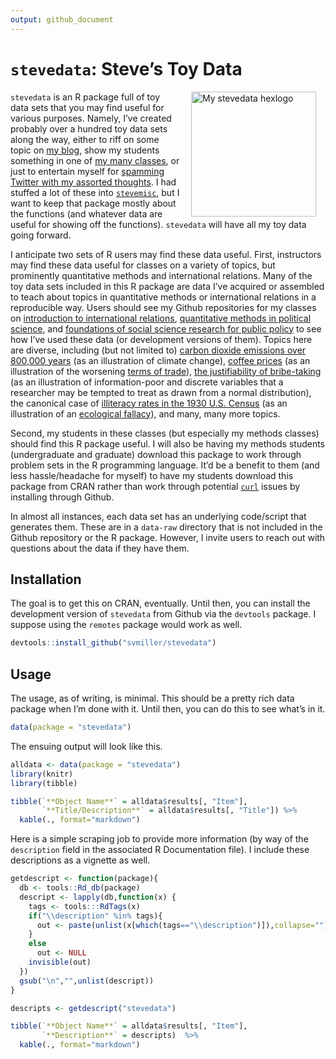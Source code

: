 ```yaml
---
output: github_document
---
```


# `stevedata`: Steve's Toy Data

<img src="http://svmiller.com/images/stevedata-hexlogo.png" alt="My stevedata  hexlogo" align="right" width="200" style="padding: 0 15px; float: right;"/>

`stevedata` is an R package full of toy data sets that you may find useful for various purposes. Namely, I've created probably over a hundred toy data sets along the way, either to riff on some topic on [my blog](http://svmiller.com/blog), show my students something in one of [my many classes](http://svmiller.com/teaching), or just to entertain myself for [spamming Twitter with my assorted thoughts](https://twitter.com/stevenvmiller). I had stuffed a lot of these into [`stevemisc`](https://github.com/svmiller/stevemisc), but I want to keep that package mostly about the functions (and whatever data are useful for showing off the functions). `stevedata` will have all my toy data going forward. 

I anticipate two sets of R users may find these data useful. First, instructors may find these data useful for classes on a variety of topics, but prominently quantitative methods and international relations. Many of the toy data sets included in this R package are data I've acquired or assembled to teach about topics in quantitative methods or international relations in a reproducible way. Users should see my Github repositories for my classes on [introduction to international relations](https://github.com/svmiller/posc1020), [quantitative methods in political science](https://github.com/svmiller/posc3410), and [foundations of social science research for public policy](https://github.com/svmiller/post8000) to see how I've used these data (or development versions of them). Topics here are diverse, including (but not limited to) [carbon dioxide emissions over 800,000 years](https://github.com/svmiller/stevedata/blob/master/man/co2emissions.Rd) (as an illustration of climate change), [coffee prices](https://github.com/svmiller/stevedata/blob/master/man/coffee_price.Rd) (as an illustration of the worsening [terms of trade](https://www.economicsonline.co.uk/Global_economics/Terms_of_trade.html#:~:text=A%20worsening%20terms%20of%20trade,the%20price%20of%20manufactured%20goods.)), [the justifiability of bribe-taking](https://github.com/svmiller/stevedata/blob/master/man/wvs_justifbribe.Rd) (as an illustration of information-poor and discrete variables that a researcher may be tempted to treat as drawn from a normal distribution), the canonical case of [illiteracy rates in the 1930 U.S. Census](https://github.com/svmiller/stevedata/blob/master/man/illiteracy30.Rd) (as an illustration of an [ecological fallacy](https://www.britannica.com/science/ecological-fallacy)), and many, many more topics.

Second, my students in these classes (but especially my methods classes) should find this R package useful. I will also be having my methods students (undergraduate and graduate) download this package to work through problem sets in the R programming language. It'd be a benefit to them (and less hassle/headache for myself) to have my students download this package from CRAN rather than work through potential [`curl`](https://curl.se) issues by installing through Github.

In almost all instances, each data set has an underlying code/script that generates them. These are in a `data-raw` directory that is not included in the Github repository or the R package. However, I invite users to reach out with questions about the data if they have them.

## Installation

The goal is to get this on CRAN, eventually. Until then, you can install the development version of `stevedata` from Github via the `devtools` package. I suppose using the `remotes` package would work as well.

```r
devtools::install_github("svmiller/stevedata")
```

## Usage

The usage, as of writing, is minimal. This should be a pretty rich data package when I'm done with it. Until then, you can do this to see what's in it.

```r
data(package = "stevedata")
```

The ensuing output will look like this.

```r
alldata <- data(package = "stevedata")
library(knitr)
library(tibble)

tibble(`**Object Name**` = alldata$results[, "Item"],
       `**Title/Description**` = alldata$results[, "Title"]) %>%
  kable(., format="markdown")
```

Here is a simple scraping job to provide more information (by way of the `description` field in the associated R Documentation file). I include these descriptions as a vignette as well.

```r
getdescript <- function(package){
  db <- tools::Rd_db(package)
  descript <- lapply(db,function(x) {
    tags <- tools:::RdTags(x)
    if("\\description" %in% tags){
      out <- paste(unlist(x[which(tags=="\\description")]),collapse="")
    }
    else
      out <- NULL
    invisible(out)
  })
  gsub("\n","",unlist(descript))
}

descripts <- getdescript("stevedata")

tibble(`**Object Name**` = alldata$results[, "Item"],
       `**Description**` = descripts)  %>%
  kable(., format="markdown")

```
